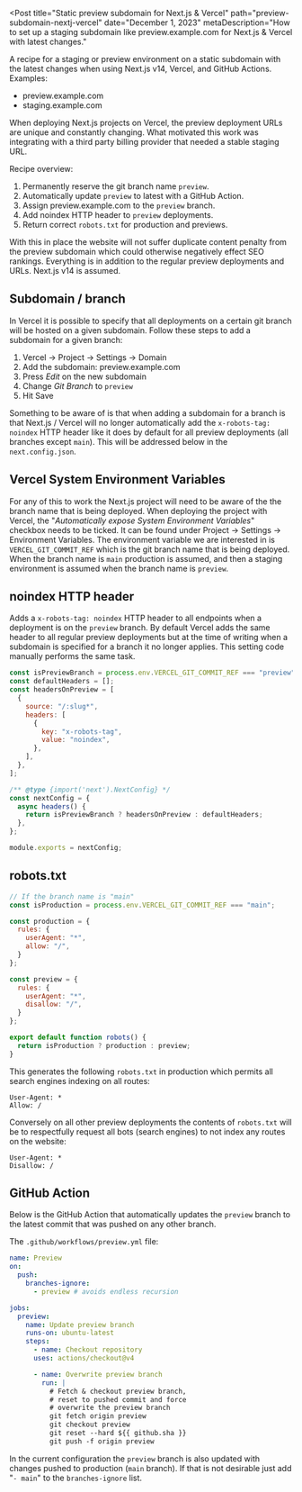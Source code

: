 


<Post
  title="Static preview subdomain for Next.js & Vercel"
  path="preview-subdomain-nextj-vercel"
  date="December 1, 2023"
  metaDescription="How to set up a staging subdomain like preview.example.com
  for Next.js & Vercel with latest changes."
>
  A recipe for a staging or preview environment on a static subdomain with the
  latest changes when using Next.js v14, Vercel, and GitHub Actions. Examples:

  + preview.example.com
  + staging.example.com

  When deploying Next.js projects on Vercel, the preview deployment URLs
  are unique and constantly changing. What motivated this work was integrating
  with a third party billing provider that needed a stable staging URL.

  Recipe overview:

  1. Permanently reserve the git branch name `preview`.
  2. Automatically update `preview` to latest with a GitHub Action.
  3. Assign preview.example.com to the `preview` branch.
  4. Add noindex HTTP header to `preview` deployments.
  5. Return correct `robots.txt` for production and previews.

  With this in place the website will not suffer duplicate content penalty
  from the preview subdomain which could otherwise negatively effect SEO
  rankings. Everything is in addition to the regular preview deployments and
  URLs. Next.js v14 is assumed.

  ## Subdomain / branch
  In Vercel it is possible to specify that all deployments on a certain git
  branch will be hosted on a given subdomain. Follow these steps to add a
  subdomain for a given branch:

  1. Vercel -> Project -> Settings -> Domain
  2. Add the subdomain: preview.example.com
  3. Press *Edit* on the new subdomain
  4. Change *Git Branch* to `preview`
  5. Hit Save

  <DitherV2 original={pic1o} dither={pic1d} alt="A configuration panel for a
  subdomain with fields for Domain set to 'preview.example.com', Redirect
  option set to 'No Redirect', and Git Branch set to 'preview'. Below are
  buttons for 'Remove', 'Cancel', and 'Save', with a link to 'View DNS Records
  & More for plinth.is'." />

  Something to be aware of is that when adding a subdomain for a branch is
  that Next.js / Vercel will no longer automatically add the
  `x-robots-tag: noindex` HTTP header like it does by default for all
  preview deployments (all branches except `main`). This will be addressed
  below in the `next.config.json`.

  ## Vercel System Environment Variables
  For any of this to work the Next.js project will need to be aware of the
  the branch name that is being deployed. When deploying the project with
  Vercel, the "*Automatically expose System Environment Variables*" checkbox
  needs to be ticked. It can be found under Project -> Settings ->
  Environment Variables. The environment variable we are interested in is
  `VERCEL_GIT_COMMIT_REF` which is the git branch name that is being deployed.
  When the branch name is `main` production is assumed, and then a staging
  environment is assumed when the branch name is `preview`.

  <DitherV2 original={pic2o} dither={pic2d} alt="Screenshot from the Vercel
  dashboard, the option Automatically expose System Environment Variables is
  ticked" />

  ## noindex HTTP header
  Adds a `x-robots-tag: noindex` HTTP header to all endpoints when a deployment
  is on the `preview` branch. By default Vercel adds the same header to all
  regular preview deployments but at the time of writing when a subdomain is
  specified for a branch it no longer applies. This setting code manually
  performs the same task.

  ```javascript
  const isPreviewBranch = process.env.VERCEL_GIT_COMMIT_REF === "preview";
  const defaultHeaders = [];
  const headersOnPreview = [
    {
      source: "/:slug*",
      headers: [
        {
          key: "x-robots-tag",
          value: "noindex",
        },
      ],
    },
  ];

  /** @type {import('next').NextConfig} */
  const nextConfig = {
    async headers() {
      return isPreviewBranch ? headersOnPreview : defaultHeaders;
    },
  };

  module.exports = nextConfig;
  ```

  ## robots.txt
  ```javascript
  // If the branch name is "main"
  const isProduction = process.env.VERCEL_GIT_COMMIT_REF === "main";

  const production = {
    rules: {
      userAgent: "*",
      allow: "/",
    }
  };

  const preview = {
    rules: {
      userAgent: "*",
      disallow: "/",
    }
  };

  export default function robots() {
    return isProduction ? production : preview;
  }
  ```

  This generates the following `robots.txt` in production which permits
  all search engines indexing on all routes:

  ```
  User-Agent: *
  Allow: /
  ```

  Conversely on all other preview deployments the contents of `robots.txt`
  will be to respectfully request all bots (search engines) to not index any
  routes on the website:

  ```
  User-Agent: *
  Disallow: /
  ```

## GitHub Action

  Below is the GitHub Action that automatically updates the `preview` branch
  to the latest commit that was pushed on any other branch.

  The `.github/workflows/preview.yml` file:

  ```yml
  name: Preview
  on:
    push:
      branches-ignore:
        - preview # avoids endless recursion

  jobs:
    preview:
      name: Update preview branch
      runs-on: ubuntu-latest
      steps:
        - name: Checkout repository
        uses: actions/checkout@v4

        - name: Overwrite preview branch
          run: |
            # Fetch & checkout preview branch,
            # reset to pushed commit and force
            # overwrite the preview branch
            git fetch origin preview
            git checkout preview
            git reset --hard ${{ github.sha }}
            git push -f origin preview
  ```

  In the current configuration the `preview` branch is also updated with
  changes pushed to production (`main` branch). If that is not desirable
  just add "`- main`" to the `branches-ignore` list.
</Post>